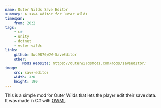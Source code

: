 ```yaml
---
name: Outer Wilds Save Editor
summary: A save editor for Outer Wilds
timespan:
    from: 2022
tags:
    - c#
    - unity
    - dotnet
    - outer-wilds
links:
    github: Bwc9876/OW-SaveEditor
    other:
        Mods Website: https://outerwildsmods.com/mods/saveeditor/
image:
    src: save-editor
    width: 320
    height: 190
---
```



This is a simple mod for Outer Wilds that lets the player edit their save data.
It was made in C# with [OWML](https://owml.outerwildsmods.com).
